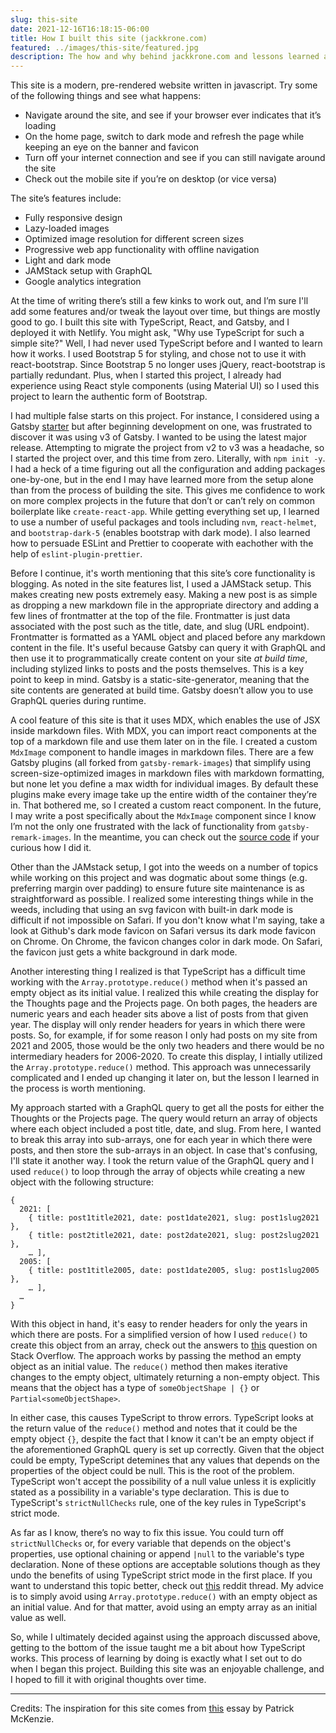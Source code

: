 ```yaml
---
slug: this-site
date: 2021-12-16T16:18:15-06:00
title: How I built this site (jackkrone.com)
featured: ../images/this-site/featured.jpg
description: The how and why behind jackkrone.com and lessons learned along the way.
---
```


This site is a modern, pre-rendered website written in javascript. Try some of the following things and see what happens:

- Navigate around the site, and see if your browser ever indicates that it’s loading
- On the home page, switch to dark mode and refresh the page while keeping an eye on the banner and favicon
- Turn off your internet connection and see if you can still navigate around the site
- Check out the mobile site if you’re on desktop (or vice versa)

The site’s features include:

- Fully responsive design
- Lazy-loaded images
- Optimized image resolution for different screen sizes
- Progressive web app functionality with offline navigation
- Light and dark mode
- JAMStack setup with GraphQL
- Google analytics integration

At the time of writing there’s still a few kinks to work out, and I’m sure I'll add some features and/or tweak the layout over time, but things are mostly good to go. I built this site with TypeScript, React, and Gatsby, and I deployed it with Netlify. You might ask, "Why use TypeScript for such a simple site?" Well, I had never used TypeScript before and I wanted to learn how it works. I used Bootstrap 5 for styling, and chose not to use it with react-bootstrap. Since Bootstrap 5 no longer uses jQuery, react-bootstrap is partially redundant. Plus, when I started this project, I already had experience using React style components (using Material UI) so I used this project to learn the authentic form of Bootstrap.

I had multiple false starts on this project. For instance, I considered using a Gatsby [starter](https://www.gatsbyjs.com/starters) but after beginning development on one, was frustrated to discover it was using v3 of Gatsby. I wanted to be using the latest major release. Attempting to migrate the project from v2 to v3 was a headache, so I started the project over, and this time from zero. Literally, with `npm init -y`. I had a heck of a time figuring out all the configuration and adding packages one-by-one, but in the end I may have learned more from the setup alone than from the process of building the site. This gives me confidence to work on more complex projects in the future that don’t or can’t rely on common boilerplate like `create-react-app`. While getting everything set up, I learned to use a number of useful packages and tools including `nvm`, `react-helmet`, and `bootstrap-dark-5` (enables bootstrap with dark mode). I also learned how to persuade ESLint and Prettier to cooperate with eachother with the help of `eslint-plugin-prettier`.

Before I continue, it's worth mentioning that this site’s core functionality is blogging. As noted in the site features list, I used a JAMStack setup. This makes creating new posts extremely easy. Making a new post is as simple as dropping a new markdown file in the appropriate directory and adding a few lines of frontmatter at the top of the file. Frontmatter is just data associated with the post such as the title, date, and slug (URL endpoint). Frontmatter is formatted as a YAML object and placed before any markdown content in the file. It's useful because Gatsby can query it with GraphQL and then use it to programmatically create content on your site _at build time_, including stylized links to posts and the posts themselves. This is a key point to keep in mind. Gatsby is a static-site-generator, meaning that the site contents are generated at build time. Gatsby doesn’t allow you to use GraphQL queries during runtime.

A cool feature of this site is that it uses MDX, which enables the use of JSX inside markdown files. With MDX, you can import react components at the top of a markdown file and use them later on in the file. I created a custom `MdxImage` component to handle images in markdown files. There are a few Gatsby plugins (all forked from `gatsby-remark-images`) that simplify using screen-size-optimized images in markdown files with markdown formatting, but none let you define a max width for individual images. By default these plugins make every image take up the entire width of the container they’re in. That bothered me, so I created a custom react component. In the future, I may write a post specifically about the `MdxImage` component since I know I’m not the only one frustrated with the lack of functionality from `gatsby-remark-images`. In the meantime, you can check out the [source code](https://github.com/jackkrone/jackkrone.com) if your curious how I did it.

Other than the JAMstack setup, I got into the weeds on a number of topics while working on this project and was dogmatic about some things (e.g. preferring margin over padding) to ensure future site maintenance is as straightforward as possible. I realized some interesting things while in the weeds, including that using an svg favicon with built-in dark mode is difficult if not impossible on Safari. If you don't know what I'm saying, take a look at Github's dark mode favicon on Safari versus its dark mode favicon on Chrome. On Chrome, the favicon changes color in dark mode. On Safari, the favicon just gets a white background in dark mode.

Another interesting thing I realized is that TypeScript has a difficult time working with the `Array.prototype.reduce()` method when it's passed an empty object as its initial value. I realized this while creating the display for the Thoughts page and the Projects page. On both pages, the headers are numeric years and each header sits above a list of posts from that given year. The display will only render headers for years in which there were posts. So, for example, if for some reason I only had posts on my site from 2021 and 2005, those would be the only two headers and there would be no intermediary headers for 2006-2020. To create this display, I intially utilized the `Array.prototype.reduce()` method. This approach was unnecessarily complicated and I ended up changing it later on, but the lesson I learned in the process is worth mentioning.

My approach started with a GraphQL query to get all the posts for either the Thoughts or the Projects page. The query would return an array of objects where each object included a post title, date, and slug. From here, I wanted to break this array into sub-arrays, one for each year in which there were posts, and then store the sub-arrays in an object. In case that's confusing, I'll state it another way. I took the return value of the GraphQL query and I used `reduce()` to loop through the array of objects while creating a new object with the following structure:

```
{
  2021: [
    { title: post1title2021, date: post1date2021, slug: post1slug2021 },
    { title: post2title2021, date: post2date2021, slug: post2slug2021 },
    … ],
  2005: [
    { title: post1title2005, date: post1date2005, slug: post1slug2005 },
    … ],
  …
}
```

With this object in hand, it's easy to render headers for only the years in which there are posts. For a simplified version of how I used `reduce()` to create this object from an array, check out the answers to [this](https://stackoverflow.com/questions/43008212/reduce-array-of-objects-into-object) question on Stack Overflow. The approach works by passing the method an empty object as an initial value. The `reduce()` method then makes iterative changes to the empty object, ultimately returning a non-empty object. This means that the object has a type of `someObjectShape | {}` or `Partial<someObjectShape>`.

In either case, this causes TypeScript to throw errors. TypeScript looks at the return value of the `reduce()` method and notes that it could be the empty object `{}`, despite the fact that I know it can't be an empty object if the aforementioned GraphQL query is set up correctly. Given that the object could be empty, TypeScript detemines that any values that depends on the properties of the object could be null. This is the root of the problem. TypeScript won't accept the possibility of a null value unless it is explicitly stated as a possibility in a variable's type declaration. This is due to TypeScript's `strictNullChecks` rule, one of the key rules in TypeScript's strict mode.

As far as I know, there’s no way to fix this issue. You could turn off `strictNullChecks` or, for every variable that depends on the object's properties, use optional chaining or append `|null` to the variable's type declaration. None of these options are acceptable solutions though as they undo the benefits of using TypeScript strict mode in the first place. If you want to understand this topic better, check out [this](https://www.reddit.com/r/typescript/comments/bfkncu/when_using_arrayreduce_and_the_initial_value_is/) reddit thread. My advice is to simply avoid using `Array.prototype.reduce()` with an empty object as an initial value. And for that matter, avoid using an empty array as an initial value as well.

So, while I ultimately decided against using the approach discussed above, getting to the bottom of the issue taught me a bit about how TypeScript works. This process of learning by doing is exactly what I set out to do when I began this project. Building this site was an enjoyable challenge, and I hoped to fill it with original thoughts over time.

---

Credits: The inspiration for this site comes from [this](https://training.kalzumeus.com/newsletters/archive/do-not-end-the-week-with-nothing) essay by Patrick McKenzie.

